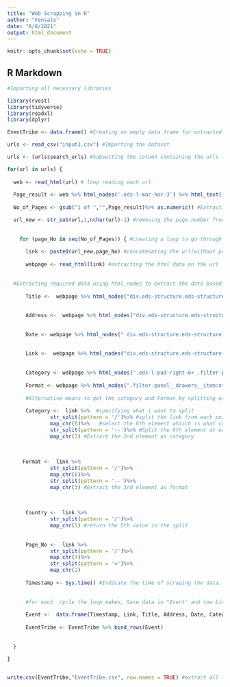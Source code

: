 ---
title: "Web Scrapping in R"
author: "Fensals"
date: "6/8/2021"
output: html_document
---

```{r setup, include=FALSE}
knitr::opts_chunk$set(echo = TRUE)
```

## R Markdown

```{r}
#Importing all necessary libraries

library(rvest)
library(tidyverse)
library(readxl)
library(dplyr)
```


```{r}

EventTribe <- data.frame() #Creating an empty data frame for extracted data

urls <- read_csv("input1.csv") #Importing the dataset

urls <- (urls$search_urls) #Subsetting the column containing the urls (not necessary, i like my codes neat.)

for(url in urls) {
  
  web <- read_html(url) # loop reading each url
  
  Page_result <- web %>% html_nodes('.eds-l-mar-hor-3') %>% html_text() #Getting the web element that contains the number of pages
  
  No_of_Pages <- gsub("1 of ","",Page_result)%>% as.numeric() #Extracting the number of pages

  url_new <- str_sub(url,1,nchar(url)-1) #removing the page number from the url to allow for looping through different page numbers
  
  
    for (page_No in seq(No_of_Pages)) { #creating a loop to go through all the pages of the url
   
      link <- paste0(url_new,page_No) #concatenating the url(without page number) with each page number based on the number of pages
    
      webpage <- read_html(link) #extracting the html data on the url
    
    
  #Extracting required data using html_nodes to extract the data based on the css selector specified.
      
      Title <-  webpage %>% html_nodes("div.eds-structure.eds-structure--min-height div.eds-structure__body div.eds-structure__main-mask div.eds-structure__fixed-bottom-bar-layout-wrapper div.eds-fixed-bottom-bar-layout div.eds-fixed-bottom-bar-layout__content div.eds-structure__main-container main.eds-structure__main div.feed-search-page div.search-base-screen__root section.search-base-screen__search-panel div.search-results-panel-content div.search-main-content ul.search-main-content__events-list:nth-child(1) div.search-event-card-wrapper div.search-event-card-rectangle-image div.search-event-card.eds-l-mar-vert-1 div.eds-event-card--consumer div.eds-card.eds-card--neutral article.eds-l-pad-all-4.eds-event-card-content.eds-event-card-content--list.eds-event-card-content--standard.eds-event-card-content--fixed div.eds-event-card-content__content-container.eds-l-pad-right-4 div.eds-event-card-content__content div.eds-event-card-content__content__principal div.eds-event-card-content__primary-content a.eds-event-card-content__action-link h3.eds-event-card-content__title.eds-text-color--ui-800.eds-text-bl.eds-text-weight--heavy div:nth-child(1) > div.eds-event-card__formatted-name--is-clamped.eds-event-card__formatted-name--is-clamped-three.eds-text-weight--heavy") %>% html_text()
    
    
      Address <-  webpage %>% html_nodes("div.eds-structure.eds-structure--min-height div.eds-structure__body div.eds-structure__main-mask div.eds-structure__fixed-bottom-bar-layout-wrapper div.eds-fixed-bottom-bar-layout div.eds-fixed-bottom-bar-layout__content div.eds-structure__main-container main.eds-structure__main div.feed-search-page div.search-base-screen__root section.search-base-screen__search-panel div.search-results-panel-content div.search-main-content ul.search-main-content__events-list:nth-child(1) div.search-event-card-wrapper div.search-event-card-square-image div.search-event-card.eds-l-mar-vert-1 div.eds-event-card--consumer div.eds-card.eds-card--neutral article.eds-l-pad-all-4.eds-event-card-content.eds-event-card-content--list.eds-event-card-content--mini.eds-event-card-content--square div.eds-event-card-content__content-container.eds-l-pad-right-4 div.eds-event-card-content__content div.eds-event-card-content__content__principal div.eds-event-card-content__sub-content div.eds-event-card-content__sub.eds-text-bm.eds-text-color--ui-600.eds-l-mar-top-1.eds-event-card-content__sub--cropped > div.card-text--truncated__one") %>% html_text()
    
    
      Date <- webpage %>% html_nodes(" div.eds-structure.eds-structure--min-height div.eds-structure__body div.eds-structure__main-mask div.eds-structure__fixed-bottom-bar-layout-wrapper div.eds-fixed-bottom-bar-layout div.eds-fixed-bottom-bar-layout__content div.eds-structure__main-container main.eds-structure__main div.feed-search-page div.search-base-screen__root section.search-base-screen__search-panel div.search-results-panel-content div.search-main-content ul.search-main-content__events-list:nth-child(1) div.search-event-card-wrapper div.search-event-card-rectangle-image div.search-event-card.eds-l-mar-vert-1 div.eds-event-card--consumer div.eds-card.eds-card--neutral article.eds-l-pad-all-4.eds-event-card-content.eds-event-card-content--list.eds-event-card-content--standard.eds-event-card-content--fixed div.eds-event-card-content__content-container.eds-l-pad-right-4 div.eds-event-card-content__content div.eds-event-card-content__content__principal div.eds-event-card-content__primary-content > div.eds-evet-card-content__sub-title.eds-text-color--ui-orange.eds-l-pad-bot-1.eds-l-pad-top-2.eds-text-weight--heavy.eds-text-bm") %>% html_text()
    
    
      Link <-  webpage %>% html_nodes("div.eds-structure.eds-structure--min-height div.eds-structure__body div.eds-structure__main-mask   div.eds-structure__fixed-bottom-bar-layout-wrapper div.eds-fixed-bottom-bar-layout div.eds-fixed-bottom-bar-layout__content div.eds-structure__main-container main.eds-structure__main div.feed-search-page div.search-base-screen__root section.search-base-screen__search-panel div.search-results-panel-content div.search-main-content ul.search-main-content__events-list:nth-child(1) div.search-event-card-wrapper div.search-event-card-rectangle-image div.search-event-card.eds-l-mar-vert-1 div.eds-event-card--consumer div.eds-card.eds-card--neutral article.eds-l-pad-all-4.eds-event-card-content.eds-event-card-content--list.eds-event-card-content--standard.eds-event-card-content--fixed div.eds-event-card-content__content-container.eds-l-pad-right-4 div.eds-event-card-content__content div.eds-event-card-content__content__principal div.eds-event-card-content__primary-content > a.eds-event-card-content__action-link") %>%html_attr("href") %>% paste0()
    
   
      Category <- webpage %>% html_nodes(".eds-l-pad-right-6+ .filter-panel__drawers__item .filter-panel__drawers__item__header--active") %>%html_text()
       
      Format <- webpage %>% html_nodes(".filter-panel__drawers__item:nth-child(8) .filter-panel__drawers__item__header--active") %>% html_text()
      
      #Alternative means to get the category and Format by splitting each url (it is not necessary to read the html, if what we want is already a part of the URL)
      
      Category <-  link %>%  #specifying what i want to split
              str_split(pattern = '/')%>% #split the link from each point there is a '/' (this splits the link into 7 parts)
              map_chr(6)%>%   #select the 6th element whiich is what contains the category and format text
              str_split(pattern = '--')%>% #Split the 6th element at each point there is "--"
              map_chr(2) #Extract the 2nd element as category
    
    
     
     Format <-  link %>% 
              str_split(pattern = '/')%>% 
              map_chr(6)%>%   
              str_split(pattern = '--')%>%
              map_chr(3) #Extract the 3rd element as format
    
    
    
      Country <-  link %>%
              str_split(pattern = '/')%>% 
              map_chr(5) #return the 5th value in the split
    
      
      Page_No <-  link %>% 
              str_split(pattern = '/')%>% 
              map_chr(7)%>%   
              str_split(pattern = '=')%>%
              map_chr(2)
    
      Timestamp <- Sys.time() #Indicate the time of scraping the data.
    
      
      #for each  cycle the loop makes, Save data in "Event' and row bind it to the initial data frame 'EventTribe'
      
      Event <-  data.frame(Timestamp, Link, Title, Address, Date, Category, Format, Country, Page_No, stringsAsFactors = FALSE)
    
      EventTribe <- EventTribe %>% bind_rows(Event) 
      
      
  }
  
}


write.csv(EventTribe,"EventTribe.csv", row.names = TRUE) #extract all the extracted data as a csv file to be saved in working directory (or a specified folder)

```

